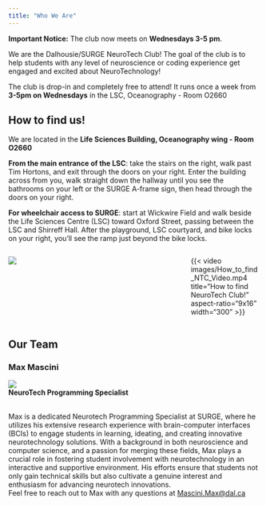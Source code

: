 ```yaml
---
title: "Who We Are"
---
```


<div class="notice">
  **Important Notice:** The club now meets on **Wednesdays 3-5 pm**.
</div>

We are the Dalhousie/SURGE NeuroTech Club! The goal of the club is to help students with any level of neuroscience or coding experience get engaged and excited about NeuroTechnology! <br>

The club is drop-in and completely free to attend! It runs once a week from <span class='highlight1'>**3-5pm on Wednesdays**</span> in the LSC, Oceanography - Room O2660 <br>


## How to find us! {#directions}

We are located in the **Life Sciences Building, Oceanography wing - Room O2660**

**From the main entrance of the LSC**: take the stairs on the right, walk past Tim Hortons, and exit through the doors on your right. Enter the building across from you, walk straight down the hallway until you see the bathrooms on your left or the SURGE A-frame sign, then head through the doors on your right.

**For wheelchair access to SURGE**: start at Wickwire Field and walk beside the Life Sciences Centre (LSC) toward Oxford Street, passing between the LSC and Shirreff Hall. After the playground, LSC courtyard, and bike locks on your right, you’ll see the ramp just beyond the bike locks.
<br> 

:::: columns
::: {.column width="65%"}

![](images/how_to_find_us_map_small.PNG)

:::

::: {.column width="5%"}
:::

::: {.column width="30%"}

{{< video images/How_to_find_NTC_Video.mp4
    title="How to find NeuroTech Club!"
    aspect-ratio="9x16" 
    width="300" 
>}}

:::
::::

## Our Team

::: {.team-container}

:::: {.team-photo-role}
### Max Mascini {#max}
![](images/Max_SURGE_pic.jpg){.team-photo} <br>
[**NeuroTech Programming Specialist**]{.team-role}
::::

:::: {.team-bio}
<br>
[Max is a dedicated Neurotech Programming Specialist at SURGE, where he utilizes his extensive research experience with brain-computer interfaces (BCIs) to engage students in learning, ideating, and creating innovative neurotechnology solutions. With a background in both neuroscience and computer science, and a passion for merging these fields, Max plays a crucial role in fostering student involvement with neurotechnology in an interactive and supportive environment. His efforts ensure that students not only gain technical skills but also cultivate a genuine interest and enthusiasm for advancing neurotech innovations.
<br>
Feel free to reach out to Max with any questions at [Mascini.Max@dal.ca](mailto:mascini.max@dal.ca)]{.team-bio}
:::: 

:::

